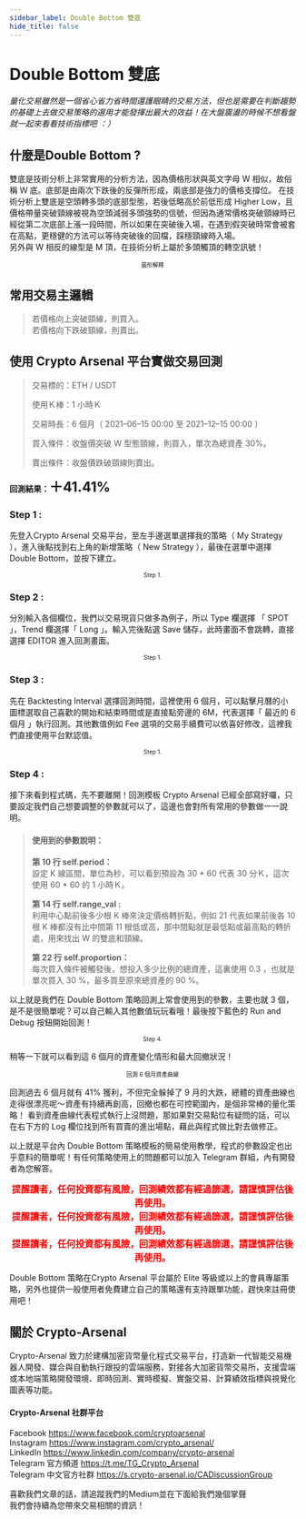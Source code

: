```yaml
---
sidebar_label: Double Bottom 雙底
hide_title: false
---
```


 Double Bottom 雙底
===========================

_量化交易雖然是一個省心省力省時間還護眼睛的交易方法，但也是需要在判斷趨勢的基礎上去做交易策略的選用才能發揮出最大的效益！在大盤震盪的時候不想看盤就一起來看看技術指標吧 ：）_
## **什麼是Double Bottom ?**
雙底是技術分析上非常實用的分析方法，因為價格形狀與英文字母 W 相似，故俗稱 Ｗ 底。底部是由兩次下跌後的反彈所形成，兩底部是強力的價格支撐位。
在技術分析上雙底是空頭轉多頭的底部型態，若後低略高於前低形成 Higher Low，且價格帶量突破頸線被視為空頭減弱多頭強勢的信號，但因為通常價格突破頸線時已經從第二次底部上漲一段時間，所以如果在突破後入場，在遇到假突破時常會被套在高點，更穩健的方法可以等待突破後的回檔，踩穩頸線時入場。  
另外與 W 相反的線型是 M 頂，在技術分析上屬於多頭觸頂的轉空訊號！
<img alt="" class="oe ql ef es eo ex w c" role="presentation" src="https://miro.medium.com/max/1400/0*WPAvcGsGCRQKQXBc" srcset="https://miro.medium.com/max/552/0*WPAvcGsGCRQKQXBc 276w, https://miro.medium.com/max/1104/0*WPAvcGsGCRQKQXBc 552w, https://miro.medium.com/max/1280/0*WPAvcGsGCRQKQXBc 640w, https://miro.medium.com/max/1400/0*WPAvcGsGCRQKQXBc 700w" sizes="700px"/>
<font size="1"><center>圖形解釋</center></font>

## **常用交易主邏輯**
>若價格向上突破頸線，則買入。  
>若價格向下跌破頸線，則賣出。

## **使用 Crypto Arsenal 平台實做交易回測**
>交易標的：ETH / USDT
>
>使用Ｋ棒：1 小時Ｋ
>
>交易時長：6 個月（ 2021–06–15 00:00 至 2021–12–15 00:00 ）
>
>買入條件：收盤價突破 W 型態頸線，則買入，單次為總資產 30%。
>
>賣出條件：收盤價跌破頸線則賣出。
>
**回測結果：<font size="5">＋41.41%</font>**

### **Step 1 :**
先登入Crypto Arsenal 交易平台，至左手邊選單選擇我的策略（ My Strategy ），進入後點找到右上角的新增策略（ New Strategy ），最後在選單中選擇 Double Bottom，並按下建立。
<img alt="" class="oe ql ef es eo ex w c" role="presentation" src="https://miro.medium.com/max/1400/0*prN-tdW-5V5rNziO" srcset="https://miro.medium.com/max/552/0*prN-tdW-5V5rNziO 276w, https://miro.medium.com/max/1104/0*prN-tdW-5V5rNziO 552w, https://miro.medium.com/max/1280/0*prN-tdW-5V5rNziO 640w, https://miro.medium.com/max/1400/0*prN-tdW-5V5rNziO 700w" sizes="700px"/>
<font size="1"><center>Step 1.</center></font>

### **Step 2 :**
分別輸入各個欄位，我們以交易現貨只做多為例子，所以 Type 欄選擇 「 SPOT 」，Trend 欄選擇「 Long 」。輸入完後點選 Save 儲存，此時畫面不會跳轉，直接選擇 EDITOR 進入回測畫面。
<img alt="" class="oe ql ef es eo ex w c" role="presentation" src="https://miro.medium.com/max/1400/0*iBOP6Zo5Njkh6xhX" srcset="https://miro.medium.com/max/552/0*iBOP6Zo5Njkh6xhX 276w, https://miro.medium.com/max/1104/0*iBOP6Zo5Njkh6xhX 552w, https://miro.medium.com/max/1280/0*iBOP6Zo5Njkh6xhX 640w, https://miro.medium.com/max/1400/0*iBOP6Zo5Njkh6xhX 700w" sizes="700px"/>
<font size="1"><center>Step 1.</center></font>

### **Step 3 :**
先在 Backtesting Interval 選擇回測時間，這裡使用 6 個月，可以點擊月曆的小圖標選取自己喜歡的開始和結束時間或是直接點旁邊的 6M，代表選擇「 最近的 6 個月 」執行回測。其他數值例如 Fee 選項的交易手續費可以依喜好修改，這裡我們直接使用平台默認值。
<img alt="" class="oe ql ef es eo ex w c" role="presentation" src="https://miro.medium.com/max/1400/0*0QZ0COALmAKHr5J6" srcset="https://miro.medium.com/max/552/0*0QZ0COALmAKHr5J6 276w, https://miro.medium.com/max/1104/0*0QZ0COALmAKHr5J6 552w, https://miro.medium.com/max/1280/0*0QZ0COALmAKHr5J6 640w, https://miro.medium.com/max/1400/0*0QZ0COALmAKHr5J6 700w" sizes="700px"/>
<font size="1"><center>Step 1.</center></font>

### **Step 4 :**
接下來看到程式碼，先不要離開！回測模板 Crypto Arsenal 已經全部寫好囉，只要設定我們自己想要調整的參數就可以了，這邊也會對所有常用的參數做一一說明。  
>#### **使用到的參數說明：** 
>**第 10 行 self.period：**  
>設定 K 線區間，單位為秒，可以看到預設為 30 * 60 代表 30 分Ｋ，這次使用 60 * 60 的 1 小時Ｋ。
>
>**第 14 行 self.range_val :**  
>利用中心點前後多少根 K 棒來決定價格轉折點，例如 21 代表如果前後各 10 根 K 棒都沒有比中間第 11 根低或高，那中間點就是最低點或最高點的轉折處，用來找出 W 的雙底和頸線。
>
>**第 22 行 self.proportion：**  
>每次買入條件被觸發後，想投入多少比例的總資產，這裏使用 0.3 ，也就是單次買入 30 %，最多買至原來總資產的 90 %。  

以上就是我們在 Double Bottom 策略回測上常會使用到的參數，主要也就 3 個，是不是很簡單呢？可以自己輸入其他數值玩玩看哦！最後按下藍色的 Run and Debug 按鈕開始回測！
<img alt="" class="oe ql ef es eo ex w c" role="presentation" src="https://miro.medium.com/max/1400/0*A4syesw-wA_nOLUk" srcset="https://miro.medium.com/max/552/0*A4syesw-wA_nOLUk 276w, https://miro.medium.com/max/1104/0*A4syesw-wA_nOLUk 552w, https://miro.medium.com/max/1280/0*A4syesw-wA_nOLUk 640w, https://miro.medium.com/max/1400/0*A4syesw-wA_nOLUk 700w" sizes="700px"/>
<font size="1"><center>Step 4.</center></font>

稍等一下就可以看到這 6 個月的資產變化情形和最大回撤狀況！
<img alt="" class="oe ql ef es eo ex w c" role="presentation" src="https://miro.medium.com/max/1400/0*JnDPGUxG7qAs8cvp" srcset="https://miro.medium.com/max/552/0*JnDPGUxG7qAs8cvp 276w, https://miro.medium.com/max/1104/0*JnDPGUxG7qAs8cvp 552w, https://miro.medium.com/max/1280/0*JnDPGUxG7qAs8cvp 640w, https://miro.medium.com/max/1400/0*JnDPGUxG7qAs8cvp 700w" sizes="700px"/>
<font size="1"><center>回測 6 個月資產曲線</center></font>

回測過去 6 個月就有 41% 獲利，不但完全躲掉了 9 月的大跌，總體的資產曲線也走得很漂亮呢～資產有持續再創高，回撤也都在可控範圍內，是個非常棒的量化策略！
看到資產曲線代表程式執行上沒問題，那如果對交易點位有疑問的話，可以在右下方的 Log 欄位找到所有買賣的進出場點，藉此與程式做比對去做修正。
<img alt="" class="oe ql ef es eo ex w c" role="presentation" src="https://miro.medium.com/max/1400/0*S4N50lLgMBlfywt7" srcset="https://miro.medium.com/max/552/0*S4N50lLgMBlfywt7 276w, https://miro.medium.com/max/1104/0*S4N50lLgMBlfywt7 552w, https://miro.medium.com/max/1280/0*S4N50lLgMBlfywt7 640w, https://miro.medium.com/max/1400/0*S4N50lLgMBlfywt7 700w" sizes="700px"/>

以上就是平台內 Double Bottom 策略模板的簡易使用教學，程式的參數設定也出乎意料的簡單呢！有任何策略使用上的問題都可以加入 Telegram 群組，內有開發者為您解答。  
  
**<font size="3" color="#FF0000"><center>提醒讀者，任何投資都有風險，回測績效都有經過篩選，請謹慎評估後再使用。</center></font>**
**<font size="3" color="#FF0000"><center>提醒讀者，任何投資都有風險，回測績效都有經過篩選，請謹慎評估後再使用。</center></font>**
**<font size="3" color="#FF0000"><center>提醒讀者，任何投資都有風險，回測績效都有經過篩選，請謹慎評估後再使用。</center></font>**
  
Double Bottom 策略在Crypto Arsenal 平台屬於 Elite 等級或以上的會員專屬策略，另外也提供一般使用者免費建立自己的策略還有支持跟單功能，趕快來註冊使用吧！
## **關於 Crypto-Arsenal**
Crypto-Arsenal 致力於建構加密貨幣量化程式交易平台，打造新一代智能交易機器人開發、媒合與自動執行跟投的雲端服務，對接各大加密貨幣交易所，支援雲端或本地端策略開發環境、即時回測、實時模擬、實盤交易、計算績效指標與視覺化圖表等功能。
#### **Crypto-Arsenal 社群平台**
Facebook https://www.facebook.com/cryptoarsenal  
Instagram https://www.instagram.com/crypto_arsenal/  
LinkedIn https://www.linkedin.com/company/crypto-arsenal  
Telegram 官方頻道 https://t.me/TG_Crypto_Arsenal  
Telegram 中文官方社群 https://s.crypto-arsenal.io/CADiscussionGroup  

喜歡我們文章的話，請追蹤我們的Medium並在下面給我們幾個掌聲  
我們會持續為您帶來交易相關的資訊！




